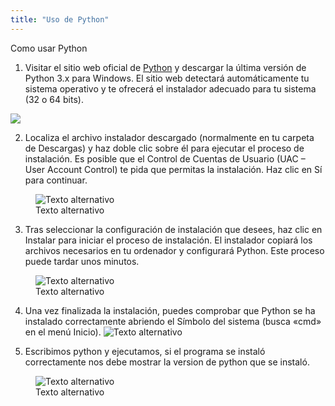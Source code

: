 ```yaml
---
title: "Uso de Python"
---
```


Como usar Python 

1. Visitar el sitio web oficial de [Python](https://www.python.org/downloads/) y descargar la última versión de Python 3.x para Windows. El sitio web detectará automáticamente tu sistema operativo y te ofrecerá el instalador adecuado para tu sistema (32 o 64 bits).

![](img/py-1.png)

2. Localiza el archivo instalador descargado (normalmente en tu carpeta de Descargas) y haz doble clic sobre él para ejecutar el proceso de instalación. Es posible que el Control de Cuentas de Usuario (UAC – User Account Control) te pida que permitas la instalación. Haz clic en Sí para continuar.

![Texto alternativo](img/py-2.png)

3. Tras seleccionar la configuración de instalación que desees, haz clic en Instalar para iniciar el proceso de instalación. El instalador copiará los archivos necesarios en tu ordenador y configurará Python. Este proceso puede tardar unos minutos.

![Texto alternativo](img/py-5.png)

4. 
Una vez finalizada la instalación, puedes comprobar que Python se ha instalado
correctamente abriendo el Símbolo del sistema (busca «cmd» en el menú Inicio).
![Texto alternativo](img/py-3.png)

5. Escribimos python y ejecutamos, si el programa se instaló correctamente nos debe mostrar la version de python que se instaló.

![Texto alternativo](img/py-4.png)
